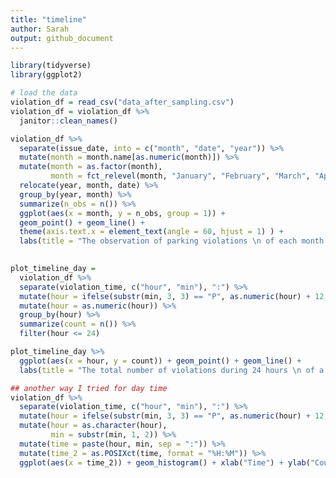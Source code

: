 ```yaml
---
title: "timeline"
author: Sarah
output: github_document
---
```

```r
library(tidyverse)
library(ggplot2)
```

```r
# load the data
violation_df = read_csv("data_after_sampling.csv")
violation_df = violation_df %>%
  janitor::clean_names() 

```

```r
violation_df %>%
  separate(issue_date, into = c("month", "date", "year")) %>%
  mutate(month = month.name[as.numeric(month)]) %>%
  mutate(month = as.factor(month),
         month = fct_relevel(month, "January", "February", "March", "April", "May", "June", "July", "August", "September", "October", "November", "December")) %>%
  relocate(year, month, date) %>%
  group_by(year, month) %>%
  summarize(n_obs = n()) %>%
  ggplot(aes(x = month, y = n_obs, group = 1)) + 
  geom_point() + geom_line() + 
  theme(axis.text.x = element_text(angle = 60, hjust = 1) ) +
  labs(title = "The observation of parking violations \n of each month in 2021")
  
```

```r
plot_timeline_day = 
  violation_df %>%
  separate(violation_time, c("hour", "min"), ":") %>%
  mutate(hour = ifelse(substr(min, 3, 3) == "P", as.numeric(hour) + 12, hour)) %>%
  mutate(hour = as.numeric(hour)) %>%
  group_by(hour) %>%
  summarize(count = n()) %>%
  filter(hour <= 24)

plot_timeline_day %>%
  ggplot(aes(x = hour, y = count)) + geom_point() + geom_line() +
  labs(title = "The total number of violations during 24 hours \n of a day in 2021")
```

```r
## another way I tried for day time
violation_df %>%
  separate(violation_time, c("hour", "min"), ":") %>%
  mutate(hour = ifelse(substr(min, 3, 3) == "P", as.numeric(hour) + 12, hour)) %>%
  mutate(hour = as.character(hour),
         min = substr(min, 1, 2)) %>%
  mutate(time = paste(hour, min, sep = ":")) %>%
  mutate(time_2 = as.POSIXct(time, format = "%H:%M")) %>%
  ggplot(aes(x = time_2)) + geom_histogram() + xlab("Time") + ylab("Count") 
  
```











